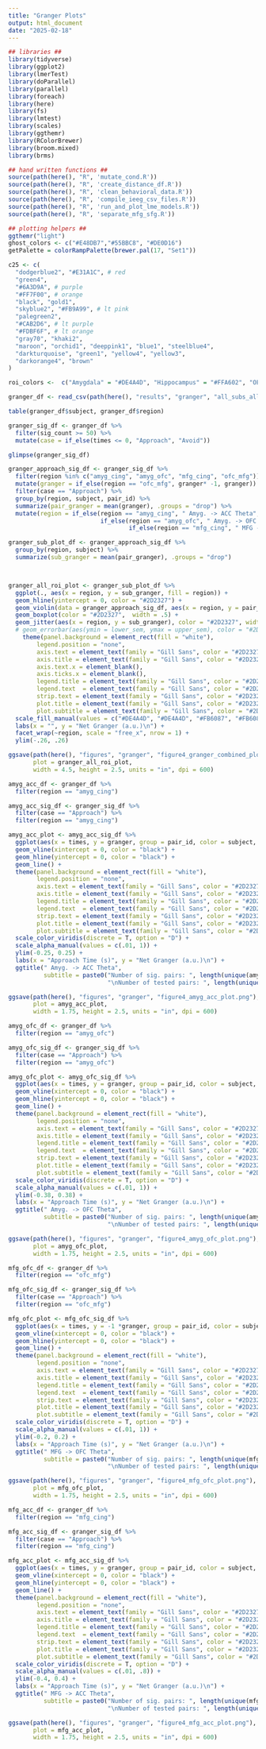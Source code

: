 ```yaml
---
title: "Granger Plots"
output: html_document
date: "2025-02-18"
---
```

```r
## libraries ##
library(tidyverse)
library(ggplot2)
library(lmerTest)
library(doParallel)
library(parallel)
library(foreach)
library(here)
library(fs)
library(lmtest)
library(scales)
library(ggthemr)
library(RColorBrewer)
library(broom.mixed)
library(brms)

## hand written functions ##
source(path(here(), "R", 'mutate_cond.R'))
source(path(here(), "R", 'create_distance_df.R'))
source(path(here(), "R", 'clean_behavioral_data.R'))
source(path(here(), "R", 'compile_ieeg_csv_files.R'))
source(path(here(), "R", 'run_and_plot_lme_models.R'))
source(path(here(), "R", 'separate_mfg_sfg.R'))

## plotting helpers ##
ggthemr("light")
ghost_colors <- c("#E48DB7","#55BBC8", "#DE0D16")
getPalette = colorRampPalette(brewer.pal(17, "Set1"))

c25 <- c(
  "dodgerblue2", "#E31A1C", # red
  "green4",
  "#6A3D9A", # purple
  "#FF7F00", # orange
  "black", "gold1",
  "skyblue2", "#FB9A99", # lt pink
  "palegreen2",
  "#CAB2D6", # lt purple
  "#FDBF6F", # lt orange
  "gray70", "khaki2",
  "maroon", "orchid1", "deeppink1", "blue1", "steelblue4",
  "darkturquoise", "green1", "yellow4", "yellow3",
  "darkorange4", "brown"
)

roi_colors <-  c("Amygdala" = "#DE4A4D", "Hippocampus" = "#FFA602", "OFC" =  "#88D1A3", "Ant. Cingulate"=  "#3D99BA", "Insula" =  "#876194", "MFG" = "#FB6087", "SFG" = "#FB9A99")

```


```r

granger_df <- read_csv(path(here(), "results", "granger", "all_subs_all_roi_true_granger_fdr.csv"))

table(granger_df$subject, granger_df$region)
```


```r

granger_sig_df <- granger_df %>%
  filter(sig_count >= 50) %>%
  mutate(case = if_else(times <= 0, "Approach", "Avoid"))

glimpse(granger_sig_df)

```

```r

granger_approach_sig_df <- granger_sig_df %>%
  filter(region %in% c("amyg_cing", "amyg_ofc", "mfg_cing", "ofc_mfg")) %>%
  mutate(granger = if_else(region == "ofc_mfg", granger* -1, granger)) %>%
  filter(case == "Approach") %>%
  group_by(region, subject, pair_id) %>%
  summarize(pair_granger = mean(granger), .groups = "drop") %>%
  mutate(region = if_else(region == "amyg_cing", " Amyg. -> ACC Theta",
                          if_else(region == "amyg_ofc", " Amyg. -> OFC Theta",
                                  if_else(region == "mfg_cing", " MFG -> ACC Theta", " MFG -> OFC Theta"))))

granger_sub_plot_df <- granger_approach_sig_df %>%
  group_by(region, subject) %>%
  summarize(sub_granger = mean(pair_granger), .groups = "drop") 



granger_all_roi_plot <- granger_sub_plot_df %>%
  ggplot(., aes(x = region, y = sub_granger, fill = region)) +
  geom_hline(yintercept = 0, color = "#2D2327") +
  geom_violin(data = granger_approach_sig_df, aes(x = region, y = pair_granger, fill = region), alpha = .7, color = "#2D2327") +
  geom_boxplot(color = "#2D2327",  width = .5) +
  geom_jitter(aes(x = region, y = sub_granger), color = "#2D2327", width = .2, size = 2, shape = 4) +
  # geom_errorbar(aes(ymin = lower_sem, ymax = upper_sem), color = "#2D2327", width = .2) +
    theme(panel.background = element_rect(fill = "white"),
        legend.position = "none",
        axis.text = element_text(family = "Gill Sans", color = "#2D2327", size = 7),
        axis.title = element_text(family = "Gill Sans", color = "#2D2327", size = 7.5),
        axis.text.x = element_blank(),
        axis.ticks.x = element_blank(),
        legend.title = element_text(family = "Gill Sans", color = "#2D2327", size = 7),
        legend.text  = element_text(family = "Gill Sans", color = "#2D2327", size = 7),
        strip.text = element_text(family = "Gill Sans", color = "#2D2327", size = 7),
        plot.title = element_text(family = "Gill Sans", color = "#2D2327", size = 8, hjust = 1),
        plot.subtitle = element_text(family = "Gill Sans", color = "#2D2327", size = 7, margin = margin(b = 0)))  +
  scale_fill_manual(values = c("#DE4A4D", "#DE4A4D", "#FB6087", "#FB6087")) +
  labs(x = "", y = "Net Granger (a.u.)\n") +
  facet_wrap(~region, scale = "free_x", nrow = 1) +
  ylim(-.26, .26)

ggsave(path(here(), "figures", "granger", "figure4_granger_combined_plot.png"), 
       plot = granger_all_roi_plot, 
       width = 4.5, height = 2.5, units = "in", dpi = 600)

```


```r

amyg_acc_df <- granger_df %>%
  filter(region == "amyg_cing") 

amyg_acc_sig_df <- granger_sig_df %>%
  filter(case == "Approach") %>%
  filter(region == "amyg_cing") 

amyg_acc_plot <- amyg_acc_sig_df %>%
  ggplot(aes(x = times, y = granger, group = pair_id, color = subject, alpha = sig)) +
  geom_vline(xintercept = 0, color = "black") +
  geom_hline(yintercept = 0, color = "black") +
  geom_line() +
  theme(panel.background = element_rect(fill = "white"),
        legend.position = "none",
        axis.text = element_text(family = "Gill Sans", color = "#2D2327", size = 7),
        axis.title = element_text(family = "Gill Sans", color = "#2D2327", size = 7.5),
        legend.title = element_text(family = "Gill Sans", color = "#2D2327", size = 7),
        legend.text  = element_text(family = "Gill Sans", color = "#2D2327", size = 7),
        strip.text = element_text(family = "Gill Sans", color = "#2D2327", size = 7),
        plot.title = element_text(family = "Gill Sans", color = "#2D2327", size = 8, hjust = 1),
        plot.subtitle = element_text(family = "Gill Sans", color = "#2D2327", size = 7, margin = margin(b = 0)))  +
  scale_color_viridis(discrete = T, option = "D") +
  scale_alpha_manual(values = c(.01, 1)) +
  ylim(-0.25, 0.25) +
  labs(x = "Approach Time (s)", y = "Net Granger (a.u.)\n") +
  ggtitle(" Amyg. -> ACC Theta", 
          subtitle = paste0("Number of sig. pairs: ", length(unique(amyg_acc_sig_df$pair_id)), 
                            "\nNumber of tested pairs: ", length(unique(amyg_acc_df$pair_id)))) 

ggsave(path(here(), "figures", "granger", "figure4_amyg_acc_plot.png"), 
       plot = amyg_acc_plot, 
       width = 1.75, height = 2.5, units = "in", dpi = 600)

```


```r

amyg_ofc_df <- granger_df %>%
  filter(region == "amyg_ofc") 

amyg_ofc_sig_df <- granger_sig_df %>%
  filter(case == "Approach") %>%
  filter(region == "amyg_ofc") 

amyg_ofc_plot <- amyg_ofc_sig_df %>%
  ggplot(aes(x = times, y = granger, group = pair_id, color = subject, alpha = sig)) +
  geom_vline(xintercept = 0, color = "black") +
  geom_hline(yintercept = 0, color = "black") +
  geom_line() +
  theme(panel.background = element_rect(fill = "white"),
        legend.position = "none",
        axis.text = element_text(family = "Gill Sans", color = "#2D2327", size = 7),
        axis.title = element_text(family = "Gill Sans", color = "#2D2327", size = 7.5),
        legend.title = element_text(family = "Gill Sans", color = "#2D2327", size = 7),
        legend.text  = element_text(family = "Gill Sans", color = "#2D2327", size = 7),
        strip.text = element_text(family = "Gill Sans", color = "#2D2327", size = 7),
        plot.title = element_text(family = "Gill Sans", color = "#2D2327", size = 8, hjust = 1),
        plot.subtitle = element_text(family = "Gill Sans", color = "#2D2327", size = 7, margin = margin(b = 0)))  +
  scale_color_viridis(discrete = T, option = "D") +
  scale_alpha_manual(values = c(.01, 1)) +
  ylim(-0.38, 0.38) +
  labs(x = "Approach Time (s)", y = "Net Granger (a.u.)\n") +
  ggtitle(" Amyg. -> OFC Theta", 
          subtitle = paste0("Number of sig. pairs: ", length(unique(amyg_ofc_sig_df$pair_id)), 
                            "\nNumber of tested pairs: ", length(unique(amyg_ofc_df$pair_id)))) 

ggsave(path(here(), "figures", "granger", "figure4_amyg_ofc_plot.png"), 
       plot = amyg_ofc_plot, 
       width = 1.75, height = 2.5, units = "in", dpi = 600)
```


```r

mfg_ofc_df <- granger_df %>%
  filter(region == "ofc_mfg") 

mfg_ofc_sig_df <- granger_sig_df %>%
  filter(case == "Approach") %>%
  filter(region == "ofc_mfg") 

mfg_ofc_plot <- mfg_ofc_sig_df %>%
  ggplot(aes(x = times, y = -1 *granger, group = pair_id, color = subject, alpha = sig)) +
  geom_vline(xintercept = 0, color = "black") +
  geom_hline(yintercept = 0, color = "black") +
  geom_line() +
  theme(panel.background = element_rect(fill = "white"),
        legend.position = "none",
        axis.text = element_text(family = "Gill Sans", color = "#2D2327", size = 7),
        axis.title = element_text(family = "Gill Sans", color = "#2D2327", size = 7.5),
        legend.title = element_text(family = "Gill Sans", color = "#2D2327", size = 7),
        legend.text  = element_text(family = "Gill Sans", color = "#2D2327", size = 7),
        strip.text = element_text(family = "Gill Sans", color = "#2D2327", size = 7),
        plot.title = element_text(family = "Gill Sans", color = "#2D2327", size = 8, hjust = 1),
        plot.subtitle = element_text(family = "Gill Sans", color = "#2D2327", size = 7, margin = margin(b = 0)))  +
  scale_color_viridis(discrete = T, option = "D") +
  scale_alpha_manual(values = c(.01, 1)) +
  ylim(-0.2, 0.2) +
  labs(x = "Approach Time (s)", y = "Net Granger (a.u.)\n") +
  ggtitle(" MFG -> OFC Theta", 
          subtitle = paste0("Number of sig. pairs: ", length(unique(mfg_ofc_sig_df$pair_id)), 
                            "\nNumber of tested pairs: ", length(unique(mfg_ofc_df$pair_id)))) 

ggsave(path(here(), "figures", "granger", "figure4_mfg_ofc_plot.png"), 
       plot = mfg_ofc_plot, 
       width = 1.75, height = 2.5, units = "in", dpi = 600)


```


```r

mfg_acc_df <- granger_df %>%
  filter(region == "mfg_cing") 

mfg_acc_sig_df <- granger_sig_df %>%
  filter(case == "Approach") %>%
  filter(region == "mfg_cing") 

mfg_acc_plot <- mfg_acc_sig_df %>%
  ggplot(aes(x = times, y = granger, group = pair_id, color = subject, alpha = sig)) +
  geom_vline(xintercept = 0, color = "black") +
  geom_hline(yintercept = 0, color = "black") +
  geom_line() +
  theme(panel.background = element_rect(fill = "white"),
        legend.position = "none",
        axis.text = element_text(family = "Gill Sans", color = "#2D2327", size = 7),
        axis.title = element_text(family = "Gill Sans", color = "#2D2327", size = 7.5),
        legend.title = element_text(family = "Gill Sans", color = "#2D2327", size = 7),
        legend.text  = element_text(family = "Gill Sans", color = "#2D2327", size = 7),
        strip.text = element_text(family = "Gill Sans", color = "#2D2327", size = 7),
        plot.title = element_text(family = "Gill Sans", color = "#2D2327", size = 8,  hjust = 1),
        plot.subtitle = element_text(family = "Gill Sans", color = "#2D2327", size = 7, margin = margin(b = 0)))  +
  scale_color_viridis(discrete = T, option = "D") +
  scale_alpha_manual(values = c(.01, .8)) +
  ylim(-0.4, 0.4) +
  labs(x = "Approach Time (s)", y = "Net Granger (a.u.)\n") +
  ggtitle(" MFG -> ACC Theta", 
          subtitle = paste0("Number of sig. pairs: ", length(unique(mfg_acc_sig_df$pair_id)), 
                            "\nNumber of tested pairs: ", length(unique(mfg_acc_df$pair_id)))) 

ggsave(path(here(), "figures", "granger", "figure4_mfg_acc_plot.png"), 
       plot = mfg_acc_plot, 
       width = 1.75, height = 2.5, units = "in", dpi = 600)


```
